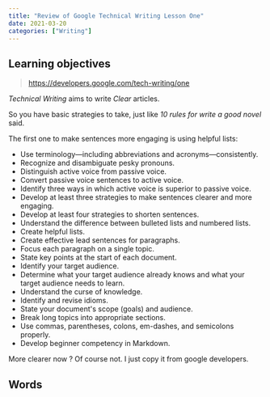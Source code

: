 ```yaml
---
title: "Review of Google Technical Writing Lesson One"
date: 2021-03-20
categories: ["Writing"]
---
```


## Learning objectives

> https://developers.google.com/tech-writing/one

_Technical Writing_ aims to write _Clear_ articles.

So you have basic strategies to take, just like _10 rules for write a good novel_ said.

The first one to make sentences more engaging is using helpful lists:

- Use terminology—including abbreviations and acronyms—consistently.
- Recognize and disambiguate pesky pronouns.
- Distinguish active voice from passive voice.
- Convert passive voice sentences to active voice.
- Identify three ways in which active voice is superior to passive voice.
- Develop at least three strategies to make sentences clearer and more engaging.
- Develop at least four strategies to shorten sentences.
- Understand the difference between bulleted lists and numbered lists.
- Create helpful lists.
- Create effective lead sentences for paragraphs.
- Focus each paragraph on a single topic.
- State key points at the start of each document.
- Identify your target audience.
- Determine what your target audience already knows and what your target audience needs to learn.
- Understand the curse of knowledge.
- Identify and revise idioms.
- State your document's scope (goals) and audience.
- Break long topics into appropriate sections.
- Use commas, parentheses, colons, em-dashes, and semicolons properly.
- Develop beginner competency in Markdown.

More clearer now ? Of course not. I just copy it from google developers.

## Words
